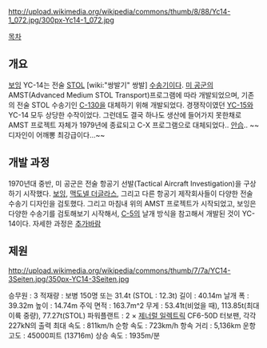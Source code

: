 http://upload.wikimedia.org/wikipedia/commons/thumb/8/88/Yc14-1_072.jpg/300px-Yc14-1_072.jpg

{{{#!html
<iframe width="640" height="360" src="//www.youtube.com/embed/6-tyjLQ4xM0" frameborder="0" allowfullscreen></iframe>
}}}

[[목차]]

== 개요 ==
[[보잉]] YC-14는 전술 [[STOL]] [wiki:"쌍발기" 쌍발] [[수송기]]이다. [[미 공군]]의 AMST(Advanced Medium STOL Transport)프로그램에 따라 개발되었으며, 기존의 전술 STOL 수송기인 [[C-130]]을 대체하기 위해 개발되었다. 경쟁작이였던 [[YC-15]]와 YC-14 모두 상당한 수작이었다. 그런데도 결국 하나도 생산에 들어가지 못한채로 AMST 프로젝트 자체가 1979년에 종료되고 C-X 프로그램으로 대체되었다.. [[안습]].. ~~디자인이 어깨뽕 최강급이다...~~

== 개발 과정 ==
1970년대 중반, 미 공군은 전술 항공기 선발(Tactical Aircraft Investigation)을 구상하기 시작했다. [[보잉]], [[맥도넬 더글라스]], 그리고 다른 항공기 제작회사들이 다양한 전술 수송기 디자인을 검토했다. 그리고 마침내 위의 AMST 프로젝트가 시작되었고, 보잉은 다양한 수송기를 검토해보기 시작해서, [[C-5]]의 날개 방식을 참고해서 개발된 것이 YC-14이다. 자세한 과정은 [[추가바람]]

== 제원 ==
http://upload.wikimedia.org/wikipedia/commons/thumb/7/7a/YC14-3Seiten.jpg/350px-YC14-3Seiten.jpg

승무원 : 3
적재량 : 보병 150명 또는 31.4t (STOL : 12.3t)
길이 : 40.14m
날개 폭 : 39.32m
높이 : 14.74m
주익 면적 : 163.7m^2
무게 : 53.41t(비었을 때), 113.85t(최대 이륙 중량), 77.27t(STOL)
파워플랜트 : 2 × [[제너럴 일렉트릭]] CF6-50D 터보팬, 각각 227kN의 출력
최대 속도 : 811km/h
순항 속도 : 723km/h
항속 거리 : 5,136km
운항 고도 : 45000피트 (13716m)
상승 속도 : 1935m/분
